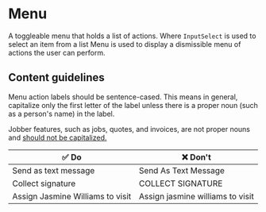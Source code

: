 
<Meta title="Components/Navigation/Menu" />

# Menu

A toggleable menu that holds a list of actions. Where `InputSelect` is used to
select an item from a list Menu is used to display a dismissible menu of actions
the user can perform.

## Content guidelines

Menu action labels should be sentence-cased. This means in general, capitalize
only the first letter of the label unless there is a proper noun (such as a
person's name) in the label.

Jobber features, such as jobs, quotes, and invoices, are not proper nouns and
[should not be capitalized.](../?path=/docs/content-product-vocabulary--docs#concepts-and-items)

| ✅ Do                            | ❌ Don't                         |
| -------------------------------- | -------------------------------- |
| Send as text message             | Send As Text Message             |
| Collect signature                | COLLECT SIGNATURE                |
| Assign Jasmine Williams to visit | Assign jasmine williams to visit |
